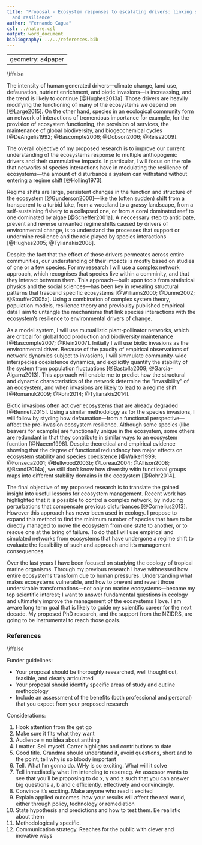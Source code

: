 ```yaml
---
title: 'Proposal - Ecosystem responses to escalating drivers: linking species interactions
  and resilience'
author: "Fernando Cagua"
csl: ../nature.csl
output: word_document
bibliography: ../../references.bib
---
```

---
geometry: a4paper
---
\iffalse
\begin{center}
\subsubsection{Research Proposal - New Zealand International Doctoral Research Scholarship}
\end{center}
\fi

The intensity of human generated drivers---climate change, land use, defaunation, nutrient enrichment, and biotic invasions---is increassing, and the trend is likely to continue [@Hughes2013a]. Those drivers are heavily modifying the functioning of many of the ecosystems we depend on [@Large2015]. On the other hand, species in an ecological community form an network of interactions of tremendous importance for example, for the provision of ecosystem functioning, the provision of services, the maintenance of global biodiversity, and biogeochemical cycles [@DeAngelis1992; @Bascompte2006; @Dobson2006; @Reiss2009]. 

The overall objective of my proposed research is to improve our current understanding of the ecosystems response to multiple anthopogenic drivers and their cummulative impacts. In particular, I will focus on the role that networks of species interactions have in modulating the resilience of ecosystems---the amount of disturbance a system can withstand without entering a regime shift [@Holling1973].

Regime shifts are large, persistent changes in the function and structure of the ecosystem [@Gunderson2000]---like the (often sudden) shift from a transparent to a turbid lake, from a woodland to a grassy landscape, from a self-sustaining fishery to a collapsed one, or from a coral dominated reef to one dominated by algae [@Scheffer2001a]. A neccessary step to anticipate, prevent and reverse unwanted regime shifts caused by drivers of environmental change, is to understand the processes that support or undermine resilience and the role played by species interactions [@Hughes2005; @Tylianakis2008]. 

Despite the fact that the effect of those drivers permeates across entire communities, our understanding of their impacts is mostly based on studies of one or a few species. For my research I will use a complex network approach, which recognises that species live within a comminity, and that they interact between them. This approach---built upon tools from statistical physics and the social sciences---has been key in revealing structural patterns that trascend specific ecosystems [@Williams2000; @Dunne2002; @Stouffer2005a]. Using a combination of complex system theory, population models, resilience theory and previoulsy published empirical data I aim to untangle the mechanisms that link species interactions with the ecosystem's resilience to environmental drivers of change. 

As a model system, I will use mutuallistic plant-pollinator networks, which are critical for global food production and biodiversity maintenance [@Bascompte2007; @Klein2007]. Initially I will use biotic invasions as the environmental driver. Because of the paucity of empirical observations of network dynamics subject to invasions, I will simmulate community-wide interspecies coexistence dynamics, and explicitly quantify the stability of the system from population fluctuations [@Bastolla2009; @Garcia-Algarra2013]. This approach will enable me to predict how the structural and dynamic characteristics of the network determine the "invasibility" of an ecosystem, and when invasions are likely to lead to a regime shift [@Romanuk2009; @Rohr2014; @Tylianakis2014]. 

Biotic invasions often act over ecosystems that are already degraded [@Bennett2015]. Using a similar methodology as for the species invasions, I will follow by styding how defaunation---from a functional perspective---affect the pre-invasion ecosystem resilience. Although some species (like beavers for example) are functionally unique in the ecosystem, some others are redundant in that they contribute in similar ways to an ecosystem fucntion [@Naeem1998]. Despite theoretical and empirical evidence showing that the degree of functional redundancy has major effects on ecosystem stability and species coexistence [@Walker1999; @Fonseca2001; @Bellwood2003b; @Loreau2004; @Allison2008; @Brandl2014a], we still don't know how diversity witin functional groups maps into different stability domains in the ecosystem [@Rohr2014].

The final objective of my proposed research is to translate the gained insight into useful lessons for ecosystem management. Recent work has highlighted that it is possible to control a complex network, by inducing perturbations that compensate previous disturbances [@Cornelius2013]. However this approach has never been used in ecology. I propose to expand this method to find the minimum number of species that have to be directly managed to move the ecosystem from one state to another, or to rescue one at the bring of failure. To do that I will use empirical and simulated networks from ecosystems that have undergone a regime shift to evaluate the feasibility of such and approach and it's management consequences. 

Over the last years I have been focused on studying the ecology of tropical marine organisms. Through my previous research I have withnessed how entire ecosystems transform due to human pressures. Understanding what makes ecosystems vulnerable, and how to prevent and revert those undersirable transformations---not only on marine ecosystems---became my top scientific interest; I want to answer fundamental questions in ecology and ultimately improve the management of the ecosystems I love. I am aware long term goal that is likely to guide my scientific career for the next decade. My proposed PhD research, and the support from the NZIDRS, are going to be instrumental to reach those goals.

### References

\iffalse

Funder guidelines:

* Your proposal should be thoroughly researched, well thought out, feasible, and clearly articulated
* Your proposal should identify specific areas of study and outline methodology
* Include an assessment of the benefits (both professional and personal) that you expect from your proposed research

Considerations:

1. Hook attention from the get go
2. Make sure it fits what they want
3. Audience = no idea about anthing
4. I matter. Sell myself. Carrer highlights and contributions to date
5. Good title. Grandma should understand it, avoid questions, short and to the point, tell why is so bloody important
6. Tell. What I'm gonna do. WHy is so exciting. What will it solve
7. Tell inmediatelly what I'm intending to reseracg. An assessor wants to see that you’ll be proposing to do x, y and z such that you can answer big questions a, b and c efficiently, effectively and convincingly.
8. Convince it's exciting. Make anyone who read it excited
9. Explain applied outcomes. how your results will affect the real world, either through policy, technology or remediation
10. State hypothesis and predictions and how to test them. Be realistic about them
11. Methodologically specific. 
12. Communication strategy. Reaches for the public with clever and inovative ways

\fi